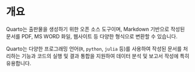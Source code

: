 # 개요 {#intro}


Quarto는 출판물을 생성하기 위한 오픈 소스 도구이며, Markdown 기반으로 작성된 문서를 PDF, MS WORD 화일, 웹사이트 등 다양한 형식으로 변환할 수 있습니다. 

Quarto는 다양한 프로그래밍 언어(`R`, `python`, `julia` 등)를 사용하여 작성된 문서를 처리하는 기능과 코드의 실행 및 결과 통합을 지원하여 데이터 분석 및 보고서 작성에 특히 유용합니다. 



